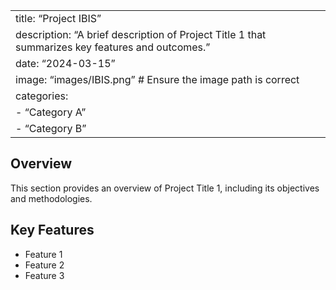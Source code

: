 
---
title: "Project IBIS"
description: "A brief description of Project Title 1 that summarizes key features and outcomes."
date: "2024-03-15"
image: "images/IBIS.png"  # Ensure the image path is correct
categories: 
  - "Category A"
  - "Category B"
---

## Overview

This section provides an overview of Project Title 1, including its objectives and methodologies.

## Key Features

- Feature 1
- Feature 2
- Feature 3

